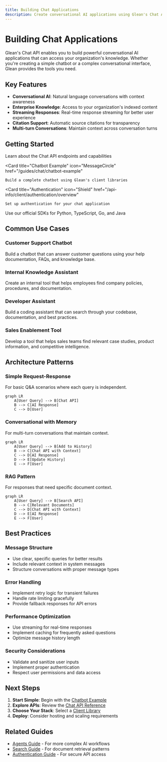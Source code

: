 ```yaml
---
title: Building Chat Applications
description: Create conversational AI applications using Glean's Chat API and client libraries
---
```



# Building Chat Applications

Glean's Chat API enables you to build powerful conversational AI applications that can access your organization's knowledge. Whether you're creating a simple chatbot or a complex conversational interface, Glean provides the tools you need.

## Key Features

- **Conversational AI**: Natural language conversations with context awareness
- **Enterprise Knowledge**: Access to your organization's indexed content
- **Streaming Responses**: Real-time response streaming for better user experience
- **Citation Support**: Automatic source citations for transparency
- **Multi-turn Conversations**: Maintain context across conversation turns

## Getting Started

<CardGroup cols={2}>
  <Card
    title="Chat API Overview"
    icon="chat"
    iconSet="glean"
    href="/api/client-api/chat/overview"
  >
    Learn about the Chat API endpoints and capabilities
  </Card>

  <Card
    title="Chatbot Example"
    icon="MessageCircle"
    href="/guides/chat/chatbot-example"
  >
    Build a complete chatbot using Glean's client libraries
  </Card>

  <Card
    title="Authentication"
    icon="Shield"
    href="/api-info/client/authentication/overview"
  >
    Set up authentication for your chat application
  </Card>

  <Card title="Client Libraries" icon="Code" href="/libraries/api-clients">
    Use our official SDKs for Python, TypeScript, Go, and Java
  </Card>
</CardGroup>

## Common Use Cases

### Customer Support Chatbot

Build a chatbot that can answer customer questions using your help documentation, FAQs, and knowledge base.

### Internal Knowledge Assistant

Create an internal tool that helps employees find company policies, procedures, and documentation.

### Developer Assistant

Build a coding assistant that can search through your codebase, documentation, and best practices.

### Sales Enablement Tool

Develop a tool that helps sales teams find relevant case studies, product information, and competitive intelligence.

## Architecture Patterns

### Simple Request-Response

For basic Q&A scenarios where each query is independent.

```mermaid
graph LR
    A[User Query] --> B[Chat API]
    B --> C[AI Response]
    C --> D[User]
```

### Conversational with Memory

For multi-turn conversations that maintain context.

```mermaid
graph LR
    A[User Query] --> B[Add to History]
    B --> C[Chat API with Context]
    C --> D[AI Response]
    D --> E[Update History]
    E --> F[User]
```

### RAG Pattern

For responses that need specific document context.

```mermaid
graph LR
    A[User Query] --> B[Search API]
    B --> C[Relevant Documents]
    C --> D[Chat API with Context]
    D --> E[AI Response]
    E --> F[User]
```

## Best Practices

### Message Structure

- Use clear, specific queries for better results
- Include relevant context in system messages
- Structure conversations with proper message types

### Error Handling

- Implement retry logic for transient failures
- Handle rate limiting gracefully
- Provide fallback responses for API errors

### Performance Optimization

- Use streaming for real-time responses
- Implement caching for frequently asked questions
- Optimize message history length

### Security Considerations

- Validate and sanitize user inputs
- Implement proper authentication
- Respect user permissions and data access

## Next Steps

1. **Start Simple**: Begin with the [Chatbot Example](/guides/chat/chatbot-example)
2. **Explore APIs**: Review the [Chat API Reference](/api/client-api/chat/overview)
3. **Choose Your Stack**: Select a [Client Library](/libraries/api-clients)
4. **Deploy**: Consider hosting and scaling requirements

## Related Guides

- [Agents Guide](/guides/agents/overview) - For more complex AI workflows
- [Search Guide](/guides/search/overview) - For document retrieval patterns
- [Authentication Guide](/api-info/client/authentication/overview) - For secure API access
